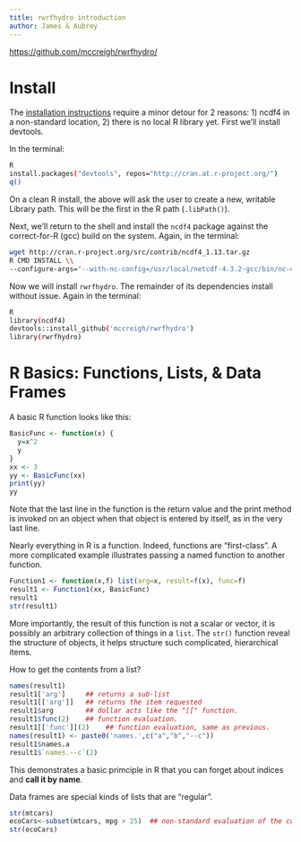 ```yaml
---
title: rwrfhydro introduction
author: James & Aubrey
---
```


[https://github.com/mccreigh/rwrfhydro/](https://github.com/mccreigh/rwrfhydro/)

# Install
The [installation instructions](https://github.com/mccreigh/rwrfhydro/#installation) require a minor detour for 2 reasons: 1) ncdf4 in a non-standard location, 2) there is no local R library yet. First we'll install devtools.


In the terminal:
```bash
R
install.packages("devtools", repos="http://cran.at.r-project.org/")
q()
```
On a clean R install, the above will ask the user to create a new, writable Library path. This will be the first in the R path (`.libPath()`).


Next, we'll return to the shell and install the `ncdf4` package against the correct-for-R (gcc) build on the system. Again, in the terminal:
```bash
wget http://cran.r-project.org/src/contrib/ncdf4_1.13.tar.gz
R CMD INSTALL \\
--configure-args="--with-nc-config=/usr/local/netcdf-4.3.2-gcc/bin/nc-config" ncdf4_1.13.tar.gz
```


Now we will install `rwrfhydro`. The remainder of its dependencies install without issue. Again in the terminal:
```bash
R
library(ncdf4)
devtools::install_github('mccreigh/rwrfhydro')
library(rwrfhydro)
```

# R Basics: Functions, Lists, & Data Frames
A basic R function looks like this:
```r
BasicFunc <- function(x) {
  y=x^2
  y
}
xx <- 3
yy <- BasicFunc(xx)
print(yy)
yy
```
Note that the last line in the function is the return value and the print method is invoked on an object when that object is entered by itself, as in the very last line. 

Nearly everything in R is a function. Indeed, functions are "first-class". A more complicated example illustrates passing a named function to another function.
```r
Function1 <- function(x,f) list(arg=x, result=f(x), func=f)
result1 <- Function1(xx, BasicFunc)
result1
str(result1)
```
More importantly, the result of this function is not a scalar or vector, it is possibly an arbitrary collection of things in a `list`. The `str()` function reveal the structure of objects, it helps structure such complicated, hierarchical items. 

How to get the contents from a list?
```r
names(result1)
result1['arg']     ## returns a sub-list
result1[['arg']]   ## returns the item requested
result1$arg        ## dollar acts like the "[[" function.
result1$func(2)    ## function evaluation.
result1[['func']](2)    ## function evaluation, same as previous.
names(result1) <- paste0('names.',c("a","b","--c"))
result1$names.a
result1$`names.--c`(2)
```

This demonstrates a basic primciple in R that you can forget about indices and **call it by name**.

Data frames are special kinds of lists that are "regular". 
```r
str(mtcars)
ecoCars<-subset(mtcars, mpg > 25)  ## non-standard evaluation of the column name
str(ecoCars)

```




